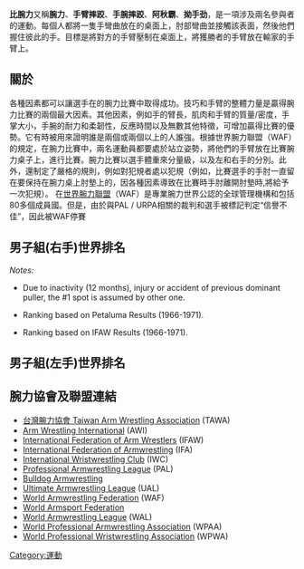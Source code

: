 {{noteTA
|1=zh-hans:掰手腕;zh-hk:拗手瓜;zh-tw:比腕力;
}}
'''比腕力'''又稱'''腕力'''、'''手臂摔跤'''、'''手腕摔跤'''、'''阿秋霸'''、'''拗手劲'''，是一項涉及兩名參與者的運動。每個人都將一隻手彎曲放在的桌面上，肘部彎曲並接觸該表面，然後他們握住彼此的手。目標是將對方的手臂壓制在桌面上，將獲勝者的手臂放在輸家的手臂上。

== 關於 ==
各種因素都可以讓選手在的腕力比賽中取得成功。技巧和手臂的整體力量是贏得腕力比賽的兩個最大因素。其他因素，例如手的臂長，肌肉和手臂的質量/密度，手掌大小，手腕的耐力和柔韌性，反應時間以及無數其他特徵，可增加贏得比賽的優勢。它有時被用來證明誰是兩個或兩個以上的人誰強。根據世界腕力聯盟（WAF）的規定，在腕力比賽中，兩名運動員都要處於站立姿勢，將他們的手臂放在比賽腕力桌子上，進行比賽。腕力比賽以選手體重來分量級，以及左和右手的分別。此外，還制定了嚴格的規則，例如對犯規者處以犯規（例如，比賽選手的手肘一直留在要保持在腕力桌上肘墊上的，因各種因素導致在比賽時手肘離開肘墊時,將給予一次犯規）。
在[[世界腕力聯盟|世界腕力聯盟]]（WAF）是專業腕力世界公認的全球管理機構和包括80多個成員國。但是，由於與PAL / URPA相關的裁判和選手被標記判定“信譽不佳”，因此被WAF停賽

==男子組(右手)世界排名==
{{Aligned table
|cols=5 |class=wikitable |style=font-size:80%; |row1header=on 
| col1align=right | col2align=left | col3align=left  | col4align=left | col5align=right
|style1.1=text-align:center; |style1.2=text-align:center; |style1.3=text-align:center; |style1.4=text-align:center; |style1.5=text-align:center;
| Start Date | #1 Puller | Defeated / (Ahead Of) | Event | Top Spot
| February 11, 1961 | {{flagicon|USA}} Duane “Tiny” Benedix | | California Wristwrestling Championship | 364 days
| February 10, 1962 | {{flagicon|USA}} Earl Hagerman | Duane “Tiny” Benedix | World Wristwrestling Championship |364 days
| February 09, 1963 | {{flagicon|USA}} Duane “Tiny” Benedix | Earl Hagerman | World Wristwrestling Championship | 364 days
| February 08, 1964 | {{flagicon|USA}} Joe Schuler {{Ref label|Source|a|a}} | Larry Cory | World Wristwrestling Championship | 1 year, 5 days
| February 12, 1965 | {{flagicon|USA}} Arnie Klein | Joe Schuler | World Wristwrestling Championship | 1 years, 3 days
| February, 1966 | {{flagicon|USA}} Mike Rowe {{Ref label|Source|b|b}} | Arnie Klein | World Wristwrestling Championship | 1 year, 87 days
| May 13, 1967 | {{flagicon|USA}} Larry Finley {{Ref label|Source|a|a}} {{Ref label|Source|b|b}} | Randy Petrini | World Wristwrestling Championship | 278 days
| February, 1968 | {{flagicon|USA}} Duane “Tiny” Benedix {{Ref label|Source|b|b}} | (Larry Finley) | World Wristwrestling Championship | 2 years, 90 days
| May, 1970 | {{flagicon|USA}} Jim Dolcini {{Ref label|Source|a|a}} {{Ref label|Source|b|b}} | George Witteman | World Wristwrestling Championship | 364 days
| August 06, 1966 | {{flagicon|USA}} Lloyd Lampton {{Ref label|Source|c|c}} | Arnie Klein | IFAW World Championship | 2 years, 41 days
| September, 1968 | {{flagicon|USA}} Maurice “Moe” Baker {{Ref label|Source|a|a}} {{Ref label|Source|c|c}} | John Torch | IFAW World Championship | 2 years, 241 days
| May 14, 1971 | {{flagicon|USA}} Jim Dolcini | Maurice “Moe” Baker | World Wristwrestling Championship | 1 year, 7 days
| May 20, 1972 | {{flagicon|USA}} Maurice “Moe” Baker | Jim Dolcini | World Wristwrestling Championship | 364 days
| May 19, 1973 | {{flagicon|USA}} Bill Harrison |(Maurice “Moe” Baker) |World Wristwrestling Championship | 364 days
| May 18, 1974 | {{flagicon|USA}} Jim Dolcini {{Ref label|Source|a|a}} | George Ludwigsen | WWC National Championship | 2 years, 194 days
| November 27, 1976 | {{flagicon|USA}} Virgil Arciero | Jim Dolcini | WPAA World Championships | 1 years, 353 days
| November 15, 1978 | {{flagicon|USA}} Cleve Dean | Virgil Arciero | Supermatch ([[Las_Vegas|Las Vegas]], US) | 1 years, 359 days
| November 08, 1980 | {{flagicon|USA}} Virgil Arciero | Cleve Dean | Supermatch (Las Vegas, US) | 336 days
| October 10, 1981 | {{flagicon|USA}} Jeremiah Christian | Virgil Arciero | World Wristwrestling Championship | 1 year
| October 10, 1982 | {{flagicon|USA}} Virgil Arciero {{Ref label|Source|a|a}} | Cleve Dean | AWI Pro Super Heavyweight World Championship | 111 days
| January 29, 1983 | {{flagicon|USA}} Cleve Dean | Virgil Arciero | AWI Pro Super Heavyweight World Championship | 3 years, 179 days
| July 26, 1986 | {{flagicon|USA}} [[Scott_Norton|Scott Norton]] | Cleve Dean | Over the Top World Championship | 1 year
| July 26, 1987 | {{flagicon|USA}} [[John_Brzenk|John Brzenk]] {{Ref label|Source|a|a}} | Ed Arnold / (Richard Lupkes) | Over the Top World Championship | 174 days
| January 16, 1988 | {{flagicon|USA}} Richard Lupkes | John Brzenk | Sands International | 266 days
| October 08, 1988 | {{flagicon|USA}} John Brzenk | Richard Lupkes | World Wristwrestling Championship | 189 days
| April 15, 1989 | {{flagicon|USA}} Richard Lupkes | John Brzenk | Can-Am Invitational ([[Barrie|Barrie]], Ontario, Canada) | 1 year, 12 days
| April 27, 1990 | {{flagicon|USA}} John Brzenk | Richard Lupkes | Yukon Jack National Championship | 253 days
| January 05, 1991 | {{flagicon|CAN}} [[Gary_Goodridge|Gary Goodridge]] | John Brzenk | Super Bras de Fer ([[Paris|Paris]], France) | 204 days
| July 28, 1991 | {{flagicon|USA}} John Brzenk | Gary Goodridge | Yukon Jack National Championship | 3 years, 30 days
| August 26, 1994 | {{flagicon|USA}} Cleve Dean | Gary Goodridge / (John Brzenk) | Yukon Jack National Championship | 16 days
| September 11, 1994 | {{flagicon|GEO}} Zaur Tskadadze | Cleve Dean | WAF World Championships | 348 days
| August 25, 1995 | {{flagicon|CAN}} Gary Goodridge | Cleve Dean / (Zaur Tskadadze) | Yukon Jack World Championship | 2 years, 21 days
| September 14, 1997 | {{flagicon|USA}} John Brzenk {{Ref label|Source|a|a}} | Ron Bath | USAA National Pro-Am Championship | 7 years, 6 days
| September 18, 2004 | {{flagicon|USA}} Ron Bath | John Brzenk | Strong Arm Calling | 49 days
| November 06, 2004 | {{flagicon|RUS}} Alexey Voevoda | John Brzenk / (Ron Bath) | Nemiroff World Cup | 357 days
| October 29, 2005 | {{flagicon|UKR}} [[Andrey_Pushkar|Andrey Pushkar]] {{Ref label|Source|a|a}} | Andrey Antonov  | Nemiroff World Cup | 35 days
| December 03, 2005 | {{flagicon|UZB}} Farid Usmanov | (Andrey Pushkar) | WAF World Armwrestling Championships | 140 days
| April 22, 2006 | {{flagicon|USA}} John Brzenk | Farid Usmanov | Ultimate Armwrestling III (Las Vegas, USA) | 2 years, 145 days
| September 13, 2008 | {{flagicon|CAN}} Devon Larratt | John Brzenk | Arm Wars “Deep Water” | 4 years, 262 days
| June 01, 2013 | {{flagicon|RUS}} Denis Cyplenkov {{Ref label|Source|a|a}} | Andrey Pushkar | A1 Russian Open World Armwrestling Grand Prix | 1 year, 55 days
| July 26, 2014 | {{flagicon|UKR}} Andrey Pushkar | Denis Cyplenkov | A1 Russian Open World Armwrestling Grand Prix | 4 years, 112 days
| November 14, 2018 | {{flagicon|GEO}} [[Levan_Saginashvili|Levan Saginashvili]] {{Ref label|Source|a|a}} | Tsvetkov, Georgi | WAF World Championship | 1 year, 196 days
}}

''Notes:''
*{{note label|Source|a|a}} Due to inactivity (12 months), injury or accident of previous dominant puller, the #1 spot is assumed by other one.
*{{note label|Source|b|b}} Ranking based on Petaluma Results (1966-1971).
*{{note label|Source|c|c}} Ranking based on IFAW Results (1966-1971).

==男子組(左手)世界排名==
{{Aligned table
|cols=5 |class=wikitable |style=font-size:80%; |row1header=on 
| col1align=right | col2align=left | col3align=left  | col4align=left | col5align=right
|style1.1=text-align:center; |style1.2=text-align:center; |style1.3=text-align:center; |style1.4=text-align:center; |style1.5=text-align:center;
| Start Date | #1 Puller | Defeated / (Ahead Of) | Event | Top Spot
| September, 1977 | {{flagicon|USA}} John Woolsey | Dean Christensen | NAWA National Championships | 2 years, 7 days
| September 22, 1979 | {{flagicon|USA}} Cleve Dean {{Ref label|Source|a|a}} |  | World Wristwrestling Championship | 7 years, 22 days
| October 12, 1986 | {{flagicon|CAN}} [[Gary_Goodridge|Gary Goodridge]] {{Ref label|Source|a|a}} |  | (Canada) | 1 year, 131 days
| February 20, 1988 | {{flagicon|CAN}} Garvin Lewis | Gary Goodridge | Ontario Provincial Championships | 2 years, 243 days
| October 20, 1990 | {{flagicon|CAN}} Gary Goodridge | Garvin Lewis | Canadian Stand-Up National Championships | 1 year, 237 days
| June 13, 1992 | {{flagicon|CAN}} Steve Morneau | (Gary Goodridge), (Garvin Lewis) | Gloucester Fair International Armwrestling Championship | 364 days
| June 12, 1993 | {{flagicon|CAN}} Gary Goodridge | Steve Morneau | Gloucester Fair International Armwrestling Championship | 364 days
| June 11, 1994 | {{flagicon|CAN}} Steve Morneau | Gary Goodridge | Gloucester Fair International Armwrestling Championship | 364 days
| June 10, 1995 | {{flagicon|CAN}} Garvin Lewis | (Steve Morneau), (Gary Goodridge) | Gloucester Fair International Armwrestling Championship | 1 year, 364 days
| June 08, 1997 | {{flagicon|USA}} Eric Woelfel {{Ref label|Source|a|a}} | Mairbek Gioev | Golden Bear International Tournament (Russia) | 180 days
| December 05, 1997 | {{flagicon|RUS}} [[Alan_Karaev|Alan Karaev]] | Eric Woelfel | WAF World Championship (India) | 337 days
| November 07, 1998 | {{flagicon|GEO}} Vakhtang Javakhadze | Alan Karaev | WAF World Championship (Egypt) | 264 days
| July 29, 1999 | {{flagicon|GEO}} Erekle Gurchiani | Vakhtang Javakhadze | European Armwrestling Championships | 1 year, 1 day
| July 29, 2000 | {{flagicon|RUS}} Alan Karaev {{Ref label|Source|a|a}} | Vakhtang Javakhadze | World Armsport Championship | 65 days
| October 02, 2000 | {{flagicon|CAN}} Len Houghton | Earl Wilson | Canadian Nationals | 336 days
| September 03, 2001 | {{flagicon|USA}} Dan Victor {{Ref label|Source|a|a}} | (Earl Wilson) | Harley Pull | 230 days
| April 21, 2002 | {{flagicon|RUS}} Alan Karaev {{Ref label|Source|a|a}} | Cleve Dean | World Armsport Federation World Championship | 165 days
| October 03, 2002 | {{flagicon|USA}} Christian Binnie {{Ref label|Source|a|a}} | Eric Woelfel | Harley Pull | 65 days
| December 07, 2002 | {{flagicon|USA}} Travis Bagent | Christian Binnie | All-Niagara Armwrestling Championship | 35 days
| January 11, 2003 | {{flagicon|USA}} Christian Binnie | Travis Bagent | Reno Reunion Armwrestling Championship | 140 days
| May 31, 2003 | {{flagicon|USA}} Travis Bagent | Christian Binnie | AAA Nationals | 1 year, 300 days
| March 26, 2005 | {{flagicon|USA}} Earl Wilson | Sylvain Perron / (Devon Larrat) | Mike Gould Classic | 364 days
| March 25, 2006 | {{flagicon|USA}} Travis Bagent | Earl Wilson | Mike Gould Classic | 4 years, 264 days
| December 13, 2010 | {{flagicon|CAN}} [[Devon_Larratt|Devon Larratt]] | Travis Bagent | Supermatch - Arm Wars “Sin City” ([[Las_Vegas|Las Vegas]], US) | 64 days
| February 15, 2011 | {{flagicon|USA}} Travis Bagent | Devon Larratt | Supermatch - UAL Backyard Brawl | 241 days
| October 14, 2011 | {{flagicon|UKR}} [[Andrey_Pushkar|Andrey Pushkar]] | Travis Bagent | Nemiroff World Cup | 258 days
| June 28, 2012 | {{flagicon|CAN}} Devon Larratt | Andrey Pushkar | Supermatch - PAL Armfight 42 (Las Vegas, US) | 2 years, 119 days
| October 25, 2014 | {{flagicon|USA}} Travis Bagent | Devon Larratt | World Armwrestling League Atlantic City Qualifier | 3 years, 240 days
| June 21, 2018 | {{flagicon|UKR}} Oleg Zhokh {{Ref label|Source|a|a}} | Andrey Pushkar | Lviv Open Cup | 146 days
| November 14, 2018 | {{flagicon|GEO}} [[Levan_Saginashvili|Levan Saginashvili]] {{Ref label|Source|a|a}} | Osmanli, Ferit | WAF World Championship | 1 year, 196 days
}}

== 腕力協會及聯盟連結 ==
*[https://m.facebook.com/ironauditt18/?tsid=0.5292264154835576&source=result 台灣腕力協會 Taiwan Arm Wrestling Association] (TAWA)
* [[Arm_Wrestling_International|Arm Wrestling International]] (AWI)
* [[International_Federation_of_Arm_Wrestlers|International Federation of Arm Wrestlers]] (IFAW) 
*[http://armsportfederation.com/ International Federation of Armwrestling] {{Wayback|url=http://armsportfederation.com/ |date=20210119213938 }} (IFA)
* [[International_Wristwrestling_Club|International Wristwrestling Club]] (IWC)
*[https://en.armpower.net/ Professional Armwrestling League] {{Wayback|url=https://en.armpower.net/ |date=20210410002830 }} (PAL)
* [https://www.bulldogsportz.com/bulldog-arm-wrestling/ Bulldog Armwrestling] {{Wayback|url=https://www.bulldogsportz.com/bulldog-arm-wrestling/ |date=20210127035521 }}
* [[Ultimate_Armwrestling_League|Ultimate Armwrestling League]] (UAL)
* [[World_Armwrestling_Federation|World Armwrestling Federation]] (WAF)
* [[World_Armsport_Federation|World Armsport Federation]]
* [[World_Armwrestling_League|World Armwrestling League]] (WAL)
* [[World_Professional_Armwrestling_Association|World Professional Armwrestling Association]] (WPAA)
* [[World_Professional_Wristwrestling_Association|World Professional Wristwrestling Association]] (WPWA) 
[[Category:運動|Category:運動]]